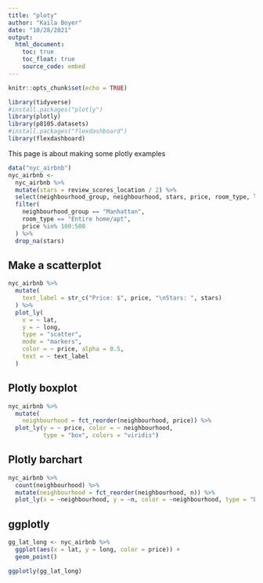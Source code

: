 ```yaml
---
title: "ploty"
author: "Kaila Boyer"
date: "10/28/2021"
output: 
  html_document:
    toc: true
    toc_float: true
    source_code: embed 
---
```


```r
knitr::opts_chunk$set(echo = TRUE)
```

```r
library(tidyverse)
#install.packages("plotly")
library(plotly)
library(p8105.datasets)
#install.packages("flexdashboard")
library(flexdashboard)
```

This page is about making some plotly examples 

```r
data("nyc_airbnb")
nyc_airbnb <- 
  nyc_airbnb %>% 
  mutate(stars = review_scores_location / 2) %>% 
  select(neighbourhood_group, neighbourhood, stars, price, room_type, lat, long) %>% 
  filter(
    neighbourhood_group == "Manhattan", 
    room_type == "Entire home/apt", 
    price %in% 100:500 
  ) %>% 
  drop_na(stars)
```


## Make a scatterplot 

```r
nyc_airbnb %>% 
  mutate(
    text_label = str_c("Price: $", price, "\nStars: ", stars)
  ) %>% 
  plot_ly(
    x = ~ lat, 
    y = ~ long, 
    type = "scatter", 
    mode = "markers", 
    color = ~ price, alpha = 0.5, 
    text = ~ text_label
  )
```

## Plotly boxplot 

```r
nyc_airbnb %>% 
  mutate(
    neighbourhood = fct_reorder(neighbourhood, price)) %>% 
  plot_ly(y = ~ price, color = ~ neighbourhood, 
          type = "box", colors = "viridis")
```

## Plotly barchart 

```r
nyc_airbnb %>% 
  count(neighbourhood) %>% 
  mutate(neighbourhood = fct_reorder(neighbourhood, n)) %>% 
  plot_ly(x = ~neighbourhood, y = ~n, color = ~neighbourhood, type = "bar", colors = "viridis")
```


## ggplotly 

```r
gg_lat_long <- nyc_airbnb %>% 
  ggplot(aes(x = lat, y = long, color = price)) + 
  geom_point()

ggplotly(gg_lat_long)
```

